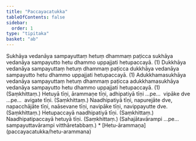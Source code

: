 ```yaml
---
title: "Paccayacatukka"
tableOfContents: false
sidebar:
  order: 1
type: "tipitaka"
basket: "ab"
---
```



<DynamicBreadcrumb />

<Division number="25">

<Paragraph number="80">
Sukhāya vedanāya sampayuttaṃ hetuṃ dhammaṃ paṭicca sukhāya vedanāya sampayutto hetu dhammo uppajjati hetupaccayā. (1)





</Paragraph>

<Paragraph number="81">
Dukkhāya vedanāya sampayuttaṃ hetuṃ dhammaṃ paṭicca dukkhāya vedanāya sampayutto hetu dhammo uppajjati hetupaccayā. (1)





</Paragraph>

<Paragraph number="82">
Adukkhamasukhāya vedanāya sampayuttaṃ hetuṃ dhammaṃ paṭicca adukkhamasukhāya vedanāya sampayutto hetu dhammo uppajjati hetupaccayā. (1) (Saṃkhittaṃ.)





</Paragraph>

</Division>
<Division number="26">

<Paragraph number="83">
Hetuyā tīṇi, ārammaṇe tīṇi, adhipatiyā tīṇi …pe…  vipāke dve …pe…  avigate tīṇi. (Saṃkhittaṃ.)





</Paragraph>

<Paragraph number="84">
Naadhipatiyā tīṇi, napurejāte dve, napacchājāte tīṇi, naāsevane tīṇi, navipāke tīṇi, navippayutte dve. (Saṃkhittaṃ.)





</Paragraph>

<Paragraph number="85">
Hetupaccayā naadhipatiyā tīṇi. (Saṃkhittaṃ.)





</Paragraph>

<Paragraph number="86">
Naadhipatipaccayā hetuyā tīṇi. (Saṃkhittaṃ.)





</Paragraph>

<Paragraph number="87">
(Sahajātavārampi …pe…  sampayuttavārampi vitthāretabbaṃ.)

</Paragraph>
</Division>

<TableOfContents>
* [Hetu-ārammaṇa](paccayacatukka/hetu-arammana)
</TableOfContents>